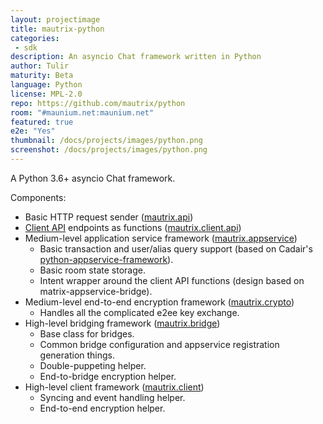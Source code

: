 ```yaml
---
layout: projectimage
title: mautrix-python
categories: 
 - sdk
description: An asyncio Chat framework written in Python
author: Tulir
maturity: Beta
language: Python
license: MPL-2.0
repo: https://github.com/mautrix/python
room: "#maunium.net:maunium.net"
featured: true
e2e: "Yes"
thumbnail: /docs/projects/images/python.png
screenshot: /docs/projects/images/python.png
---
```


A Python 3.6+ asyncio Chat framework.

Components:

- Basic HTTP request sender ([mautrix.api])
- [Client API] endpoints as functions ([mautrix.client.api])
- Medium-level application service framework ([mautrix.appservice])
  - Basic transaction and user/alias query support (based on Cadair's [python-appservice-framework]).
  - Basic room state storage.
  - Intent wrapper around the client API functions (design based on matrix-appservice-bridge).
- Medium-level end-to-end encryption framework ([mautrix.crypto])
  - Handles all the complicated e2ee key exchange.
- High-level bridging framework ([mautrix.bridge])
  - Base class for bridges.
  - Common bridge configuration and appservice registration generation things.
  - Double-puppeting helper.
  - End-to-bridge encryption helper.
- High-level client framework ([mautrix.client])
  - Syncing and event handling helper.
  - End-to-end encryption helper.

[mautrix.api]: https://mautrix.readthedocs.io/en/latest/mautrix.api.html
[Client API]: https://matrix.org/docs/spec/client_server/latest.html
[mautrix.client.api]: https://mautrix.readthedocs.io/en/latest/mautrix.client.api.html
[mautrix.appservice]: https://mautrix.readthedocs.io/en/latest/mautrix.appservice.html
[python-appservice-framework]: https://github.com/Cadair/python-appservice-framework/
[mautrix.bridge]: https://mautrix.readthedocs.io/en/latest/mautrix.bridge.html
[mautrix.client]: https://mautrix.readthedocs.io/en/latest/mautrix.client.html
[mautrix.crypto]: https://mautrix.readthedocs.io/en/latest/mautrix.crypto.html
